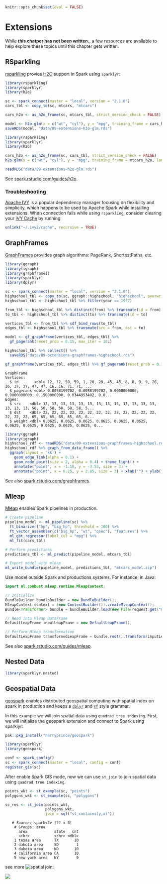 ```r
knitr::opts_chunk$set(eval = FALSE)
```

# Extensions {#extensions}

While **this chatper has not been written.**, a few resources are available to help explore these topics until this chapter gets written.

## RSparkling

[rsparkling](https://github.com/h2oai/sparkling-water/tree/master/r) provies [H2O](https://www.h2o.ai/) support in Spark using `sparklyr`:

```r
library(rsparkling)
library(sparklyr)
library(h2o)

sc <- spark_connect(master = "local", version = "2.1.0")
cars_tbl <- copy_to(sc, mtcars, "mtcars")

cars_h2o <- as_h2o_frame(sc, mtcars_tbl, strict_version_check = FALSE)

model <- h2o.glm(x = c("wt", "cyl"), y = "mpg", training_frame = cars_h2o, lambda_search = TRUE)
saveRDS(model, "data/09-extensions-h2o-glm.rds")
```
```r
library(rsparkling)
library(sparklyr)
library(h2o)

cars_h2o <- as_h2o_frame(sc, cars_tbl, strict_version_check = FALSE)
h2o.glm(x = c("wt", "cyl"), y = "mpg", training_frame = mtcars_h2o, lambda_search = TRUE)
```
```r
readRDS("data/09-extensions-h2o-glm.rds")
```

See [spark.rstudio.com/guides/h2o](http://spark.rstudio.com/guides/h2o/).

### Troubleshooting

[Apache IVY](http://ant.apache.org/ivy/) is a popular dependency manager focusing on flexibility and simplicity, which happens to be used by Apache Spark while installing extensions. When connection fails while using `rsparkling`, consider clearing your [IVY Cache](http://ant.apache.org/ivy/history/2.0.0/settings/caches.html) by running:

```r
unlink("~/.ivy2/cache", recursive = TRUE)
```

## GraphFrames

[GraphFrames](https://graphframes.github.io/) provides graph algorithms: PageRank, ShortestPaths, etc.

```r
library(ggraph)
library(igraph)
library(graphframes)
library(sparklyr)
library(dplyr)

sc <- spark_connect(master = "local", version = "2.1.0")
highschool_tbl <- copy_to(sc, ggraph::highschool, "highschool", overwrite = TRUE)
highschool_tbl <- highschool_tbl %>% filter(year == 1957)

from_tbl <- highschool_tbl %>% distinct(from) %>% transmute(id = from)
to_tbl <- highschool_tbl %>% distinct(to) %>% transmute(id = to)

vertices_tbl <- from_tbl %>% sdf_bind_rows(to_tbl)
edges_tbl <- highschool_tbl %>% transmute(src = from, dst = to)

model <- gf_graphframe(vertices_tbl, edges_tbl) %>%
  gf_pagerank(reset_prob = 0.15, max_iter = 10L)

highschool_tbl %>% collect() %>%
  saveRDS("data/09-extensions-graphframes-highschool.rds")
```
```r
gf_graphframe(vertices_tbl, edges_tbl) %>% gf_pagerank(reset_prob = 0.15, max_iter = 10L)
```
```
GraphFrame
Vertices:
  $ id       <dbl> 12, 12, 59, 59, 1, 20, 20, 45, 45, 8, 8, 9, 9, 26, 26, 37, 37, 47, 47, 16, 16, 71, 71, ...
  $ pagerank <dbl> 0.0058199702, 0.0058199702, 0.0000000000, 0.0000000000, 0.1500000000, 0.0344953402, 0.0...
Edges:
  $ src    <dbl> 13, 13, 13, 13, 13, 13, 13, 13, 13, 13, 13, 13, 13, 13, 13, 13, 58, 58, 58, 58, 58, 58, 5...
  $ dst    <dbl> 22, 22, 22, 22, 22, 22, 22, 22, 22, 22, 22, 22, 22, 22, 22, 22, 65, 65, 65, 65, 65, 65, 6...
  $ weight <dbl> 0.0625, 0.0625, 0.0625, 0.0625, 0.0625, 0.0625, 0.0625, 0.0625, 0.0625, 0.0625, 0.0625, 0...
```
```r
library(ggraph)
library(igraph)
highschool_rdf <- readRDS("data/09-extensions-graphframes-highschool.rds")
highschool_rdf %>% graph_from_data_frame() %>%
  ggraph(layout = 'kk') + 
    geom_edge_link(alpha = 0.1) + 
    geom_node_point(size = 2, alpha = 0.4) + theme_light() +
    annotate("point", x = -1.18, y = -3.55, size = 3) +
    annotate("point", x = 6.25, y = 2.85, size = 3) + xlab("") + ylab("")
```

See also [spark.rstudio.com/graphframes](http://spark.rstudio.com/graphframes/).

## Mleap

[Mleap](https://github.com/rstudio/mleap) enables Spark pipelines in production.

```r
# Create pipeline
pipeline_model <- ml_pipeline(sc) %>%
  ft_binarizer("hp", "big_hp", threshold = 100) %>%
  ft_vector_assembler(c("big_hp", "wt", "qsec"), "features") %>%
  ml_gbt_regressor(label_col = "mpg") %>%
  ml_fit(cars_tbl)

# Perform predictions
predictions_tbl <- ml_predict(pipeline_model, mtcars_tbl)

# Export model with mleap
ml_write_bundle(pipeline_model, predictions_tbl, "mtcars_model.zip")
```

Use model outside Spark and productions systems. For instance, in <span class="javaHighlight">Java:</span>

<div class="java">
```java
import ml.combust.mleap.runtime.MleapContext;

// Initialize
BundleBuilder bundleBuilder = new BundleBuilder();
MleapContext context = (new ContextBuilder()).createMleapContext();
Bundle<Transformer> bundle = bundleBuilder.load(new File(request.get("mtcars_model.zip")), context);

// Read into Mleap DataFrame
DefaultLeapFrame inputLeapFrame = new DefaultLeapFrame();

// Perform Mleap transformation
DefaultLeapFrame transformedLeapFrame = bundle.root().transform(inputLeapFrame).get();
```
</div>

See also [spark.rstudio.com/guides/mleap](http://spark.rstudio.com/guides/mleap/).

## Nested Data {#extensions-nested-data}

```r
library(sparklyr.nested)
```

## Geospatial Data {#extensions-geospatial-data}

[geospark](https://github.com/harryprince/geospark) enables distributed geospatial computing with spatial index on spark in production and keeps a [`dplyr`](https://www.rstudio.com/wp-content/uploads/2015/02/data-wrangling-cheatsheet.pdf) and [`sf`](https://github.com/rstudio/cheatsheets/raw/master/sf.pdf) style grammar.

In this example we will join spatial data using `quadrad tree indexing`. First, we will initialize the geospark extension and connect to Spark using sparklyr:

```r
pak::pkg_install("harryprince/geospark")

library(sparklyr)
library(geospark)

conf <- spark_config()
sc <- spark_connect(master = "local", config = conf)
register_gis(sc)
```

After enable Spark GIS mode, now we can use `st_join` to join spatial data using `quadrad tree indexing`.

```r
points_wkt <- st_example(sc, "points")
polygons_wkt <- st_example(sc, "polygons")

sc_res <- st_join(points_wkt,
                  polygons_wkt,
                  join = sql("st_contains(y,x)"))
```

```
   # Source: spark<?> [?? x 3]
    # Groups: area
      area            state   cnt
      <chr>           <chr> <dbl>
    1 texas area      TX       10
    2 dakota area     SD        1
    3 dakota area     ND       10
    4 california area CA       10
    5 new york area   NY        9 
```

see more ![spatial join](https://github.com/harryprince/geospark#spatial-join):

![](https://camo.githubusercontent.com/f18513c8002df02bdb6e3aac451519beb3c87ebb/68747470733a2f2f7365676d656e746661756c742e636f6d2f696d672f625662714665333f773d3132383026683d353038)




